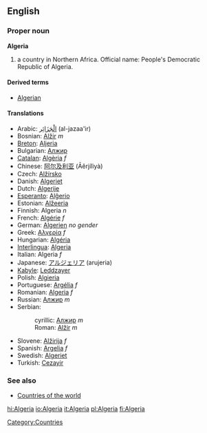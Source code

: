 ==English==
{{Wikipedia}}
===Proper noun===
'''Algeria'''

# a country in Northern Africa. Official name: People's Democratic Republic of Algeria.

====Derived terms====
*[[Algerian]]

====Translations====
*Arabic: [[الْجَزَائِر]] (al-jazaa'ir)
*Bosnian: [[Alžir]] ''m''
*[[Breton]]: [[Aljeria]]
*Bulgarian: [[Алжир]]
*[[Catalan]]: [[Algèria]] ''f''
*Chinese: [[阿尔及利亚]] (Āěrjílìyà)
*Czech: [[Alžírsko]]
*Danish: [[Algeriet]]
*Dutch: [[Algerije]]
*[[Esperanto]]: [[Alĝerio]]
*Estonian: [[Alžeeria]]
*Finnish: Algeria ''n''
*French: [[Algérie]] ''f''
*German: [[Algerien]] ''no gender''
*Greek: [[Αλγερία]] ''f''
*Hungarian: [[Algéria]]
*[[Interlingua]]: [[Algeria]]
*Italian: Algeria ''f''
*Japanese: [[アルジェリア]] (arujeria)
*[[Kabyle]]: [[Leddzayer]]
*Polish: [[Algieria]]
*Portuguese: [[Argélia]] ''f''
*Romanian: [[Algeria]] ''f''
*Russian: [[Алжир]] ''m''
*Serbian:
*:cyrillic: [[Алжир]] ''m''
*:Roman: [[Alžir]] ''m''
*Slovene: [[Alžirija]] ''f''
*Spanish: [[Argelia]] ''f''
*Swedish: [[Algeriet]]
*Turkish: [[Cezayir]]

===See also===
*[[Countries of the world]]
[[Category:Countries]]

[[hi:Algeria]]
[[io:Algeria]]
[[it:Algeria]]
[[pl:Algeria]]
[[fi:Algeria]]